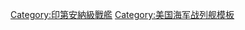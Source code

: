 <noinclude>
{{noteTA
|G1=Military
|G2=Shipname
|G3=USState
|G4=地名
|1=zh-cn:战列舰; zh-tw:戰艦; zh-hk:戰艦;
|2=zh-cn:依阿华; zh-tw:愛荷華; zh-hk:艾奧瓦;
|3=zh-cn:威斯康星; zh-tw:威斯康辛; zh-hk:威斯康辛;
}}</noinclude>
{{military navigation
|name  = 印第安納級戰艦
|title = [[印第安納級戰艦]]
|state = {{{state|autocollapse}}}
|style = wide
|bodyclass = hlist

|group1 = <div style="text-align: center;">印第安納級</div>
|list1 =
* [[印第安納號戰艦 (BB-1)|BB-1 印第安納號]]
* [[麻薩諸塞號戰艦 (BB-2)|BB-2 麻薩諸塞號]]
* [[俄勒岡號戰艦|BB-3 俄勒岡號]]

|group2 = 改良印第安納級
|list2 =
* [[艾奧瓦號戰艦 (BB-4)|BB-4 艾奧瓦號]]

|list3 =
* 前級：無
* 次級：[[奇爾沙治級戰艦|奇爾沙治級]]

|below =
[[美國海軍戰艦列表]]

}}<noinclude>
{{collapsible option}}
{{DEFAULTSORT:Indiana}}
[[Category:印第安納級戰艦]]
[[Category:美国海军战列舰模板]]
</noinclude>